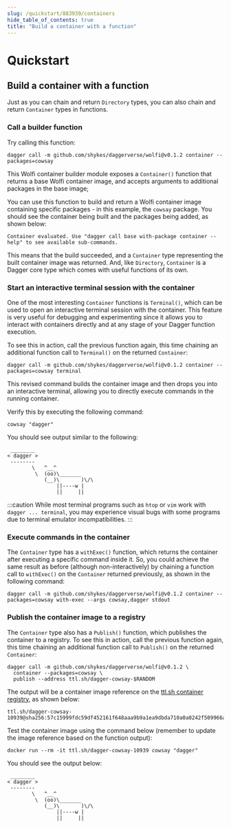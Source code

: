 ```yaml
---
slug: /quickstart/883939/containers
hide_table_of_contents: true
title: "Build a container with a function"
---
```


# Quickstart

## Build a container with a function

Just as you can chain and return `Directory` types, you can also chain and return `Container` types in functions.

### Call a builder function

Try calling this function:

```shell
dagger call -m github.com/shykes/daggerverse/wolfi@v0.1.2 container --packages=cowsay
```

This Wolfi container builder module exposes a `Container()` function that returns a base Wolfi container image, and accepts arguments to additional packages in the base image;

You can use this function to build and return a Wolfi container image containing specific packages - in this example, the `cowsay` package. You should see the container being built and the packages being added, as shown below:

```shell
Container evaluated. Use "dagger call base with-package container --help" to see available sub-commands.
```

This means that the build succeeded, and a `Container` type representing the built container image was returned. And, like `Directory`, `Container` is a Dagger core type which comes with useful functions of its own.

### Start an interactive terminal session with the container

One of the most interesting `Container` functions is `Terminal()`, which can be used to open an interactive terminal session with the container. This feature is very useful for debugging and experimenting since it allows you to interact with containers directly and at any stage of your Dagger function execution.

To see this in action, call the previous function again, this time chaining an additional function call to `Terminal()` on the returned `Container`:

```shell
dagger call -m github.com/shykes/daggerverse/wolfi@v0.1.2 container --packages=cowsay terminal
```

This revised command builds the container image and then drops you into an interactive terminal, allowing you to directly execute commands in the running container.

Verify this by executing the following command:

```shell
cowsay "dagger"
```

You should see output similar to the following:

```shell
 ________
< dagger >
 --------
        \   ^__^
         \  (oo)\_______
            (__)\       )\/\
                ||----w |
                ||     ||
```

:::caution
While most terminal programs such as `htop` or `vim` work with `dagger ... terminal`, you may experience visual bugs with some programs due to terminal emulator incompatibilities.
:::

### Execute commands in the container

The `Container` type has a `withExec()` function, which returns the container after executing a specific command inside it. So, you could achieve the same result as before (although non-interactively) by chaining a function call to `withExec()` on the `Container` returned previously, as shown in the following command:

```shell
dagger call -m github.com/shykes/daggerverse/wolfi@v0.1.2 container --packages=cowsay with-exec --args cowsay,dagger stdout
```

### Publish the container image to a registry

The `Container` type also has a `Publish()` function, which publishes the container to a registry. To see this in action, call the previous function again, this time chaining an additional function call to `Publish()` on the returned `Container`:

```shell
dagger call -m github.com/shykes/daggerverse/wolfi@v0.1.2 \
  container --packages=cowsay \
  publish --address ttl.sh/dagger-cowsay-$RANDOM
```

The output will be a container image reference on the [ttl.sh container registry](https://ttl.sh), as shown below:

```shell
ttl.sh/dagger-cowsay-10939@sha256:57c15999fdc59df452161f648aaa9b9a1ea9dbda710a0a0242f509966a286b4b
```

Test the container image using the command below (remember to update the image reference based on the function output):

```shell
docker run --rm -it ttl.sh/dagger-cowsay-10939 cowsay "dagger"
```

You should see the output below:

```shell
 ________
< dagger >
 --------
        \   ^__^
         \  (oo)\_______
            (__)\       )\/\
                ||----w |
                ||     ||
```
